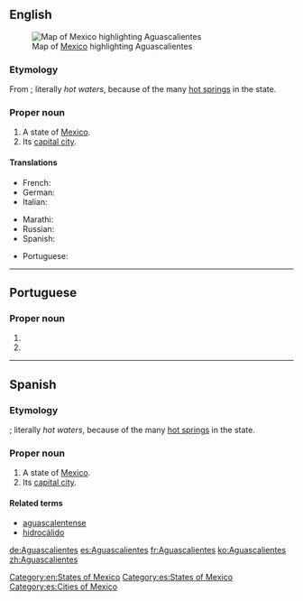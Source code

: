 ==English==
{{wikipedia|lang=en}}
[[File:Mexico map, MX-AGU.svg|thumb|Map of [[Mexico]] highlighting Aguascalientes]]

===Etymology===
From {{etyl|es|en}}; literally ''hot waters'', because of the many [[hot spring]]s in the state.

===Proper noun===
{{en-proper noun}}

# A state of [[Mexico]].
# Its [[capital city]].

====Translations====
{{trans-top|state of Mexico}}
* French: {{t+|fr|Aguascalientes|m}}
* German: {{t+|de|Aguascalientes|m}}
* Italian: {{t|it|Aguascalientes|m}}
{{trans-mid}}
* Marathi: {{t|mr|आगुआस्कालिएन्तेस|n|tr=āguāskālientesa|sc=Deva}}
* Russian: {{t|ru|Агуаскалье́нтес}}
* Spanish: {{t+|es|Aguascalientes|m}}
{{trans-bottom}}

{{trans-top|city in Mexico}}
* Portuguese: {{t|pt|Aguascalientes|f}}
{{trans-mid}}
{{trans-bottom}}

[[Category:en:States of Mexico]]

----

==Portuguese==

===Proper noun===
{{pt-proper noun|f}}

# {{place|pt|state|c/Mexico|t1=Aguascalientes}}
# {{place|pt|city/state capital|s/Aguascalientes|c/Mexico|t1=Aguascalientes}}

----

==Spanish==
{{wikipedia|lang=es}}

===Etymology===
{{compound|aguas|calientes|lang=es}}; literally ''hot waters'', because of the many [[hot spring]]s in the state.

===Proper noun===
{{es-proper noun|m}}

# A state of [[Mexico]].
# Its [[capital city]].

====Related terms====
* [[aguascalentense]]
* [[hidrocálido]]

<!-- ===See also=== * {{pedialite|lang=es}}-->

[[Category:es:States of Mexico]]
[[Category:es:Cities of Mexico]]

[[de:Aguascalientes]]
[[es:Aguascalientes]]
[[fr:Aguascalientes]]
[[ko:Aguascalientes]]
[[zh:Aguascalientes]]